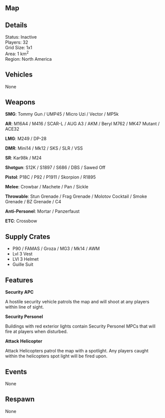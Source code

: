 
## Map

<Map name="Haven"/>

## Details

Status: Inactive  
Players: 32  
Grid Size: 1x1  
Area: 1 km<sup>2</sup>    
Region: North America  

## Vehicles

None  

## Weapons

**SMG**: Tommy Gun / UMP45 / Micro Uzi / Vector / MP5k  

**AR**: M16A4 / M416 / SCAR-L / AUG A3 / AKM / Beryl M762 / MK47 Mutant / ACE32  

**LMG**: M249 / DP-28  

**DMR**: Mini14 / Mk12 / SKS / SLR / VSS  

**SR**: Kar98k / M24

**Shotgun**: S12K / S1897 / S686 / DBS / Sawed Off  

**Pistol**: P18C / P92 / P1911 / Skorpion / R1895  

**Melee**: Crowbar / Machete / Pan / Sickle  

**Throwable**: Stun Grenade / Frag Grenade / Molotov Cocktail / Smoke Grenade / BZ Grenade / C4  

**Anti-Personel**: Mortar / Panzerfaust  

**ETC**: Crossbow  

## Supply Crates

- P90 / FAMAS / Groza / MG3 / Mk14 / AWM
- Lvl 3 Vest
- LVl 3 Helmet
- Guille Suit 

## Features

**Security APC**  

A hostile security vehicle patrols the map and will shoot at any players within line of sight. 

**Security Personel**  

Buildings with red exterior lights contain Security Personel MPCs that will fire at players when disturbed.  

**Attack Helicopter**  

Attack Helicopters patrol the map with a spotlight. Any players caught within the helicopters spot light will be fired upon.  

## Events

None  

## Respawn

None  